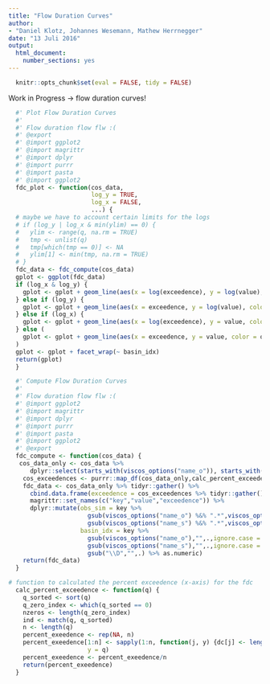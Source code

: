 ```yaml
---
title: "Flow Duration Curves"
author:
- "Daniel Klotz, Johannes Wesemann, Mathew Herrnegger"
date: "13 Juli 2016"
output:
  html_document:
    number_sections: yes
---
```


```r
  knitr::opts_chunk$set(eval = FALSE, tidy = FALSE)
```

Work in Progress -> flow duration curves!

```r
  #' Plot Flow Duration Curves 
  #' 
  #' Flow duration flow flw :(
  #' @export 
  #' @import ggplot2 
  #' @import magrittr
  #' @import dplyr
  #' @import purrr
  #' @import pasta
  #' @import ggplot2
  fdc_plot <- function(cos_data,
                       log_y = TRUE,
                       log_x = FALSE,
                       ...) {
  # maybe we have to account certain limits for the logs
  # if (log_y | log_x & min(ylim) == 0) {
  #   ylim <- range(q, na.rm = TRUE)
  #   tmp <- unlist(q)
  #   tmp[which(tmp == 0)] <- NA
  #   ylim[1] <- min(tmp, na.rm = TRUE)
  # }
  fdc_data <- fdc_compute(cos_data)
  gplot <- ggplot(fdc_data)
  if (log_x & log_y) {
    gplot <- gplot + geom_line(aes(x = log(exceedence), y = log(value), color = obs_sim))
  } else if (log_y) {
    gplot <- gplot + geom_line(aes(x = exceedence, y = log(value), color = obs_sim))
  } else if (log_x) {
    gplot <- gplot + geom_line(aes(x = log(exceedence), y = value, color = obs_sim))
  } else (
    gplot <- gplot + geom_line(aes(x = exceedence, y = value, color = obs_sim))
  )
  gplot <- gplot + facet_wrap(~ basin_idx)
  return(gplot)
  }
```

```r
  #' Compute Flow Duration Curves 
  #' 
  #' Flow duration flow flw :(
  #' @import ggplot2 
  #' @import magrittr
  #' @import dplyr
  #' @import purrr
  #' @import pasta
  #' @import ggplot2
  #' @export 
  fdc_compute <- function(cos_data) {
   cos_data_only <- cos_data %>% 
      dplyr::select(starts_with(viscos_options("name_o")), starts_with(viscos_options("name_s")))
    cos_exceedences <- purrr::map_df(cos_data_only,calc_percent_exceedence)
    fdc_data <- cos_data_only %>% tidyr::gather() %>% 
      cbind.data.frame(exceedence = cos_exceedences %>% tidyr::gather() %>% magrittr::extract("value")) %>% 
      magrittr::set_names(c("key","value","exceedence")) %>% 
      dplyr::mutate(obs_sim = key %>%
                      gsub(viscos_options("name_o") %&% ".*",viscos_options("name_o"),.,ignore.case = TRUE) %>%
                      gsub(viscos_options("name_s") %&% ".*",viscos_options("name_s"),.,ignore.case = TRUE), 
                    basin_idx = key %>%
                      gsub(viscos_options("name_o"),"",.,ignore.case = TRUE) %>%
                      gsub(viscos_options("name_s"),"",.,ignore.case = TRUE) %>% 
                      gsub("\\D","",.) %>% as.numeric)
    return(fdc_data)
  }
```


```r
# function to calculated the percent exceedence (x-axis) for the fdc 
  calc_percent_exceedence <- function(q) {
    q_sorted <- sort(q)
    q_zero_index <- which(q_sorted == 0)
    nzeros <- length(q_zero_index)
    ind <- match(q, q_sorted)
    n <- length(q)
    percent_exeedence <- rep(NA, n)
    percent_exeedence[1:n] <- sapply(1:n, function(j, y) {dc[j] <- length(which(y >= y[j]))},
                      y = q)
    percent_exeedence <- percent_exeedence/n
    return(percent_exeedence)
  }
```

